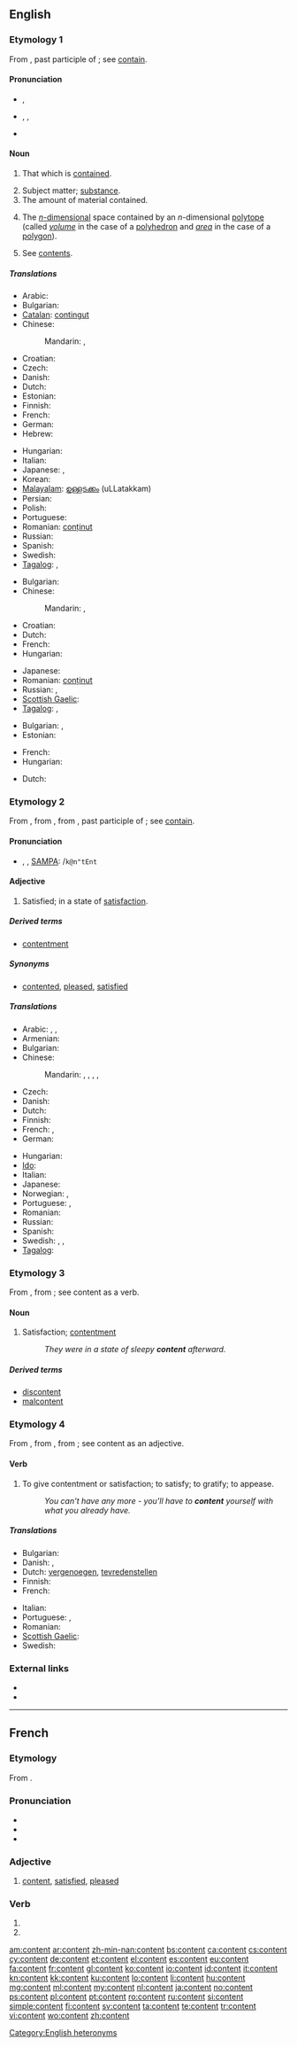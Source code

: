 ==English==

{{wikipedia}}

===Etymology 1===
From {{etyl|la}} {{term|contentus||satisfied, content}}, past participle of {{term|continere||to hold in, contain}}; see [[contain]].

====Pronunciation====
* {{a|RP}} {{IPA|/ˈkɒn.tɛnt/}}, {{SAMPA|/"kQn.tEnt/}}
* {{a|US}} {{enPR|kŏn'tĕnt}}, {{IPA|/ˈkɑn.tɛnt/}}, {{SAMPA|/"kAntEnt/}}
* {{audio|en-us-content.ogg|Audio (US)}}

====Noun====
{{en-noun|s|-}}

# {{uncountable}} That which is [[contain]]ed.
# Subject matter; [[substance]].
# The amount of material contained.
# {{mathematics}} The [[n-dimensional|''n''-dimensional]] space contained by an ''n''-dimensional [[polytope]] (called ''[[volume]]'' in the case of a [[polyhedron]] and ''[[area]]'' in the case of a [[polygon]]).
# See [[contents]].

=====Translations=====
{{trans-top|that which is contained}}
* Arabic: {{t|ar|محتوى|m|tr=muHtawaa|sc=Arab}}
* Bulgarian: {{t|bg|съдържание|n}}
* [[Catalan]]: [[contingut]] {{m}}
* Chinese:
*: Mandarin: {{t|zh|內容|sc=Hani}}, {{t|zh|内容|tr=nèiróng|sc=Hani}}
* Croatian: {{t+|hr|sadržaj|m|alt=sȁdržāj}}
* Czech: {{t-|cs|obsah|m}}
* Danish: {{t|da|indhold|n}}
* Dutch: {{t+|nl|inhoud|m}}
* Estonian: {{t-|et|sisu}}
* Finnish: {{t-|fi|sisältö}}
* French: {{t+|fr|contenu|m}}
* German: {{t+|de|Inhalt|m}}
* Hebrew: {{t|he|תכולה|f|tr=tkhula|sc=Hebr}}
{{trans-mid}}
* Hungarian: {{t+|hu|tartalom}}
* Italian: {{t+|it|contenuto|m}}
* Japanese: {{t|ja|内容|tr=ないよう, naiyō|sc=Jpan}}, {{t|ja|コンテンツ|tr=kontentsu|sc=Jpan}}
* Korean: {{t|ko|콘텐츠|tr=kontencheu|sc=Kore}}
* [[Malayalam]]: [[ഉള്ളടക്കം]] (uLLatakkam)
* Persian: {{t|fa|محتوی|tr=muhtavi|sc=Arab}}
* Polish: {{t+|pl|zawartość|f}}
* Portuguese: {{t+|pt|conteúdo|m}}
* Romanian: [[conținut]] {{n}}
* Russian: {{t|ru|содержание|n|tr=soderžánije|sc=Cyrl}}
* Spanish: {{t-|es|contenido|m}}
* Swedish: {{t+|sv|innehåll|n}}
* [[Tagalog]]: {{t-|tl|laman|xs=Tagalog}},  {{t|tl|nilalaman|xs=Tagalog}}
{{trans-bottom}}

{{trans-top|subject matter}}
* Bulgarian: {{t|bg|същност|f}}
* Chinese:
*: Mandarin: {{t|zh|內容|sc=Hani}}, {{t|zh|内容|tr=nèiróng|sc=Hani}}
* Croatian: {{t+|hr|sadržaj|m|alt=sȁdržāj}}
* Dutch: {{t+|nl|inhoud|m}}
* French: {{t+|fr|contenu|m}}
* Hungarian: {{t+|hu|tartalom}}
{{trans-mid}}
* Japanese: {{t|ja|コンテンツ|tr=kontentsu|sc=Jpan}}
* Romanian: [[conținut]] {{n}}
* Russian: {{t|ru|содержание|n|tr=soderžánije|sc=Cyrl}}, {{qualifier|neologism, e.g. media}} {{t|ru|контент|m|tr=kóntent|sc=Cyrl}}
* [[Scottish Gaelic]]: {{t|gd|susbaint|f}}
* [[Tagalog]]: {{t-|tl|laman|xs=Tagalog}},  {{t|tl|nilalaman|xs=Tagalog}}
{{trans-bottom}}

{{trans-top|the amount of material contained}}
* Bulgarian: {{t|bg|вместимост|f}},  {{t+|bg|капацитет|m}}
* Estonian: {{t|et|sisaldus}}
{{trans-mid}}
* French: {{t+|fr|contenu|m}}
* Hungarian: {{t+|hu|tartalom}}
{{trans-bottom}}

{{trans-top|mathematics: space contained by a polytope}}
* Dutch: {{t+|nl|inhoud|m}}
{{trans-mid}}
{{trans-bottom}}

===Etymology 2===
From {{etyl|enm}}, from {{etyl|fro}} {{term|content|lang=fro}}, from {{etyl|la}} {{term|contentus||satisfied, content}}, past participle of {{term|continere||to hold in, contain}}; see [[contain]].

====Pronunciation====
* {{enPR|kəntĕnt'}}, {{IPA|/kənˈtɛnt/}}, [[SAMPA]]: /<tt>k@n"tEnt</tt>

====Adjective====
{{en-adj}}

# Satisfied; in a state of [[satisfaction]].

=====Derived terms=====
* [[contentment]]

=====Synonyms=====
* {{sense|satisfied}} [[contented]], [[pleased]], [[satisfied]]

=====Translations=====
{{trans-top|satisfied}}
* Arabic: {{t|ar|مبصوط|tr=mabSuuT}},  {{t|ar|قانع|tr=faani`}},  {{t|ar|محتوى|tr=muHtawaa}}
* Armenian: {{t-|hy|գոհ|tr=goh}}
* Bulgarian: {{t|bg|доволен}}
* Chinese:
*: Mandarin: {{t-|cmn|滿足|sc=Hani}}, {{t-|cmn|满足|tr=mǎnzú|sc=Hani}}, {{t-|cmn|滿意|sc=Hani}},  {{t-|cmn|满意|tr=mǎnyì|sc=Hani}}, {{t-|cmn|知足|tr=zhīzú|sc=Hani}}
* Czech: {{t-|cs|spokojený|m}}
* Danish: {{t|da|tilfreds}}
* Dutch: {{t+|nl|tevreden}}
* Finnish: {{t+|fi|tyytyväinen}}
* French: {{t+|fr|content|m}}, {{t+|fr|contente|f}}
* German: {{t+|de|zufrieden}}
{{trans-mid}}
* Hungarian: {{t|hu|elégedett}}
* [[Ido]]: {{t+|io|kontenta|xs=Ido}}
* Italian: {{t+|it|contento}}
* Japanese: {{qualifier|verb}} {{t|ja|満足している|tr=manzoku shite iru}}
* Norwegian: {{t|no|fornøyd}},  {{t|no|tilfreds}}
* Portuguese: {{t+|pt|contente}}, {{t+|pt|satisfeito}}
* Romanian: {{t-|ro|mulțumit}}
* Russian: {{t+|ru|довольный|tr=dovól'nyj}}
* Spanish: {{t-|es|contento}}
* Swedish: {{t+|sv|nöjd}}, {{t+|sv|tillfreds}}, {{t+|sv|tillfredsställd}}
* [[Tagalog]]: {{t|tl|kuntento|xs=Tagalog}}
{{trans-bottom}}

===Etymology 3===
From {{etyl|fro}} {{term|contente||content, contentment}}, from {{term|contenter}}; see content as a verb.

====Noun====
{{en-noun}}

# Satisfaction; [[contentment]]
#: ''They were in a state of sleepy '''content''' afterward.''

=====Derived terms=====
* [[discontent]]
* [[malcontent]]

===Etymology 4===
From {{etyl|fro}} {{term|contenter}}, from {{etyl|ML.}} {{term|contentare||to satisfy}}, from {{etyl|la}} {{term|contentus||satisfied, content}}; see content as an adjective.

====Verb====
{{en-verb}}

# {{transitive}} To give contentment or satisfaction; to satisfy; to gratify; to appease.
#: ''You can't have any more - you'll have to '''content''' yourself with what you already have.''

=====Translations=====
{{trans-top|satisfy}}
* Bulgarian: {{t|bg|задоволявам}}
* Danish: {{t|da|stille tilfreds}}, {{t|da|tilfredsstille}}
* Dutch: [[vergenoegen]], [[tevredenstellen]]
* Finnish: {{t+|fi|tyydyttää}}
* French: {{t+|fr|satisfaire}}
{{trans-mid}}
* Italian: {{t+|it|soddisfare}}
* Portuguese: {{t+|pt|contentar}}, {{t+|pt|satisfazer}}
* Romanian: {{t+|ro|mulțumi}}
* [[Scottish Gaelic]]: {{t-|gd|sàsaich|xs=Scottish Gaelic}}
* Swedish: {{t+|sv|nöja}}
{{trans-bottom}}

===External links===
* {{R:Webster 1913}}
* {{R:Century 1911}}

[[Category:English heteronyms]]

----

==French==

===Etymology===
From {{etyl|la|fr}} {{term|contentus|lang=la}}.

===Pronunciation===
* {{IPA|/kɔ̃.tɑ̃/|lang=fr}}
* {{audio|Fr-content.ogg|audio}}
* {{homophones|comptant|contant|contents|lang=fr}}

===Adjective===
{{fr-adj}}

# [[#English|content]], [[satisfied]], [[pleased]]

===Verb===
{{fr-verb-form}}

# {{conjugation of|conter||3|p|pres|ind|lang=fr}}
# {{conjugation of|conter||3|p|pres|sub|lang=fr}}

[[am:content]]
[[ar:content]]
[[zh-min-nan:content]]
[[bs:content]]
[[ca:content]]
[[cs:content]]
[[cy:content]]
[[de:content]]
[[et:content]]
[[el:content]]
[[es:content]]
[[eu:content]]
[[fa:content]]
[[fr:content]]
[[gl:content]]
[[ko:content]]
[[io:content]]
[[id:content]]
[[it:content]]
[[kn:content]]
[[kk:content]]
[[ku:content]]
[[lo:content]]
[[li:content]]
[[hu:content]]
[[mg:content]]
[[ml:content]]
[[my:content]]
[[nl:content]]
[[ja:content]]
[[no:content]]
[[ps:content]]
[[pl:content]]
[[pt:content]]
[[ro:content]]
[[ru:content]]
[[si:content]]
[[simple:content]]
[[fi:content]]
[[sv:content]]
[[ta:content]]
[[te:content]]
[[tr:content]]
[[vi:content]]
[[wo:content]]
[[zh:content]]